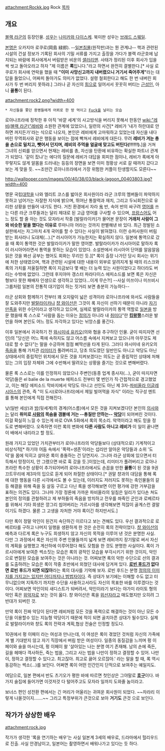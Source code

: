 attachment:Rockk.jpg
Rock
[[목차]]

== 개요 ==
[[블랙 라군]]의 등장인물. [[성우]]는 [[나미카와 다이스케]]. 북미판 성우는 [[브래드 스웨일]].

[[본명]]은 오카지마 로쿠로(岡島 緑郎). --[[일본침몰]](원작판)과는 뭔 관계냐-- 핵과 관련된 시설의 건설 정보가 기록된 회사의 기밀 서류를 가지고 출장을 가다가 블랙 라군호에 납치되는 바람에 회사에게서 버림받은 비운의 [[샐러리맨]]. 사태가 정리된 이후 회사가 입을 싹 씻고 돌아오라고 하자 "제 이름은 '''록'''입니다."라고 하면서 완전히 결별한다.[* 사실 로쿠로가 회사에 연락을 했을 때 '''"이미 사망신고까지 내버렸으니 거기서 죽어주게"'''라는 대답을 들었으니, 어짜피 돌아가도 의미가 없었다. 설령 철회한다고 해도 한 번 내버린 회사가 두 번 버리지 못하랴.] 그러나 곧 자신의 [[힘]]으로 일어서서 꿋꿋히 버티는 [[근성]]인, 아니 '''꼴통'''이 된다.

attachment:rock2.png?width=400
 * 자신들을 쫓던 용병들에게 어뢰로 한 방 먹이고 [[Fuck]]을 날리는 모습

로아나프라에 정착한 후 아직 '바깥 세계'의 사고방식을 버리지 못해서 한동안 [[wiki:"레비(블랙 라군)"레비]]와 소원한 관계에 있었으나, 일련의 사건[* 레비가 '내가 하란대로 안 하면 꺼지든가'라는 식으로 나오자, 본인은 레비에게 고마워하고 있었는데 자신을 내다버린 무역회사와 같은 행동을 보이는 점에 빡쳐서 레비에게 대든다. 무려 '''레비가 겨눈 총을 손으로 밀치고, 뺏어서 던지며, 레비의 주먹을 얼굴에 맞고도 버틴다(!!!!!!).''']을 거쳐 그녀의 신뢰를 얻으면서 현재는 레비를 총, 자신을 탄환에 비유하는 확실한 파트너 관계가 되었다. '같이 잤냐'는 에다의 질문에 레비가 대답을 회피한 점이나, 레비가 록에게 아무렇지도 않게 알몸을 드러내는 등등의 장면을 보면 이미 정황상 서로 갈 때까지 갔다고 보는 게 맞을 듯. ~~조만간 로아나프라에서 가장 위험한 커플이 탄생할지도 모른다~~

http://wallpoper.com/images/00/40/38/03/black-lagoon_00403803.jpg?width=400

명문 국립[[대학]]을 나와 엘리트 코스를 밟아온 회사원이라 라군 크루의 멤버들이 파악하지 못하고 넘어가는 자잘한 지식에 밝으며, 뛰어난 통찰력과 재치, 그리고 두뇌회전으로 유리한 상황을 만들어 내기도 한다. 거친 환경에서 자라 [[욕]] 반, 속어 반의 싸구려 [[영어]]를 쓰는 다른 라군 크루들과는 달리 제대로 된 고급 영어를 구사할 수 있으며, [[프랑스어]]도 어느 정도 할 줄 아는 것도 모자라서 작중 [발랄라이카]가 물어본 문장이 '''거래처 사람이 그와 비슷한 말을 했다는 이유로''' 루마니아 어라는 것까지 판별해낸 바 있다. 최근 정발된 소설판에서는 자그마치 4개 국어를 할 수 있다는 사실이 밝혀졌다. 이런 슈퍼사원이 버림받는 회사라니 도대체(…).[* 러시아어가 가능한지는 확실하지 않다. 일본에 통역으로 갔을 때 록이 통역한 것은 발랄라이카가 말한 영어뿐. 발랄라이카가 러시아어로 말하자 록이 러시아어라면서 통역을 못하는 모습이 있었다. 소설판에서 러시아어 단어를 알음알음 읽은 것을 봐선 공부는 했어도 회화는 무리인 듯.][* 록이 출장 나가던 당시 회사는 위기에 처한 상태였으며, 핵과 관련된 시설에 대한 내용이 외부로 알려지게 될 때의 리스크와 록의 가치를 저울질하면 록이 지금보다 몇 배는 더 능력 있는 사원이었다고 하더라도 버리는 수밖에 없었다. 그런데 후지야마 갱스터 파라다이스 에피소드를 보면 록은 자신은 형보다 못한 패배자 인생으로 생각하고 있었다…이게 무슨?!]  --사실 미쓰이나 미쓰비시 그룹처럼 일본의 전통적 대기업이 하는 짓거리 보면 충분히 가능하다--

라군 상회와 함께하기 전부터 꽤 오지랖이 넓은 성격이라 로아나프라에 와서도 사람들을 잘 도와주지만 [[발랄라이카]]나 [[챵 와이산]]은 그것이 록 자신이 선하기 때문이 아니라 [[자기만족]]을 위한 수단이라고 생각하고 있으며, 실제로 발랄라이카의 통역 역할로 [[일본]]을 방문 했을때 록 스스로 "사람을 돕는 이유는 [[정의]]가 아니라 내 [[취미]]다"란 '''[[킹왕짱]]'''스러운 발언을 하며 본인도 어느 정도 자각하고 있다는 뉘앙스를 풍긴다.

이후 일본에서 귀국하기 전 [[와시미네 유키오]](의와 협을 추구하던 인물. 굳이 따지자면 선인)의 "당신은 어느 쪽에 속하지도 않고 어스름 속에서 지켜보고 있으니까 아무것도 제대로 할 수 없다"는 말을 수긍하며 점점 삐딱선을 타게 된다. 그러다 와시미네 유키오의 [[죽음]]을 통해 가치관 [[리미터]]가 풀려버리고, 당초 의도였던 일반인도 아니고 악당도 아닌 상태에서의 중립적인 위치에서 모든 것을 지켜보겠다는 의도는 곧 중립적인 상태에 처해있는 그의 입장 자체와 그에 수반해서 딸려오는 상황을 즐기는 것으로 변해버렸다.

물론 록 스스로는 이를 인정하지 않았으나 주변인(동종 업계 종사자(…), 굳이 따지자면 악당)들은 el balie de la muerte 에피소드 전부터 몇 번인가 직·간접적으로 경고했었고, 이는 해당 에피소드 막바지에서 악당도 아니고 선인도 아닌 제 3자-[[파비올라 이글레시아스]]의 관측, 즉 "이 도시(로아나프라)에서 제일 빌어먹을 자식" 이라는 직구성 멘트를 통해 본인에게 직접 전해진다.

낮(일반 세상)과 [[밤]](뒷세계)의 경계(어스름)에서 모든 것을 지켜보겠다던 본인의 [[의사]]와는 달리 '''취미로 [[사람]]의 목숨을 갬블에 거는 --총질만 안하는-- [[악당]]'''이 되어버린 것이다. 이걸 확실히 느낄 수 있는게 바로 OVA 5화에서 록의 목소리. 악역이라고 해도 믿을 정도로 변해버렸다. 오죽하면 이런 록의 변화에 '''다른 사람도 아니고 레비가''' 이 일이 끝나면 이 배에서 내리라고 할 정도.

원래 가지고 있었던 가치관부터가 로아나프라의 악당들보다 (상대적으로) 기계적이고 비상식적[* 하기야 어둠 속에서 '폭력=생존'이라는 섭리만 알아온 악당들과 소위 '도덕'을 몸에 익히고 살아온 록이 충돌하는 건 당연지사. 그나마 라군 상회에 있으면서 터득해서 망정이지, 안 그랬으면 바로 훅 갔을 듯.]이었는데, 리미터가 풀려버리고 로아나프라란 특수한 상황이 추가되어버려 로아나프라에서도 손꼽을 만한 '''꼴통'''이 된 것을 9권 끄트무리에 제3자의 입으로 듣게 되어 좌절한 상태이다.[* 권말 챵과의 대담을 통해 록에 대한 행동을 다른 시각에서도 볼 수 있는데, 이러지도 저러지도 못하는 축인물들의 갈등 해결을 위해 죽을 둥 살둥 구르고 다닌 록을 생각해보면 이런 평가에 강한 거부감을 표하는 의견도 있다. 그나마 가장 정론에 가까운 파비올라의 일침은 일리가 있다손 쳐도 본인의 정의를 관철하려고 제 부하들의 죽음을 방치하고 전우를 쏴죽인 군인과 로베르타를 위해서 기타 희생은 깡그리 씹어버리는 가르시아를 생각해보면 적잖이 골계스런 결말이기도 하겠다. 물론 그 고생을 자처한 거야 록이긴 하지만서도.]

다만 록이 정말 악인이 된건지 속단하긴 이르다고 보는 견해도 있다. 우선 결과적으로 로베르타를 구하고 나머지 일행을 생환하게 한 것은 순전히 록의 전략이었다. [[챵 와이산]]의 예측과 다르게 록은 누구도 희생하지 않고 자신의 목적을 이루어 낸 것은 분명한 사실. 다만 그 과정에서 록은 자신의 주변 인물들까지 넓게 보면 레비까지 장기말로 써서 자신의 계획을 실행했고 계산하에 이루어졌다 해도 모험을 한 것도 분명한 사실이다. 록이 가르시아에게 보여준 썩소짓는 모습은 록의 광적인 모습을 부각시키기 위한 것이지, 악인으로 변절된 모습을 보여주는 것은 아니라는 것. 어찌보면 록의 악한 수단으로 선의 결과를 도출하려는 모습은 록이 작중 초반에서 외쳤던 대사에 담겨져 있다. '''[[로빈 후드]]가 없다면 로빈 후드가 되면 되잖아'''라는 록의 대사를 기억해 보자. 로빈 후드는 분명 [[다크 히어로|정의의 이미지를 가지고는 있지만 어디까지나 범법자]]이다. 즉 상대가 보기에는 이해할 수도 없고 터무니없으며 지독하기 까지한 수단을 사용하고서라도 자신의 목표한 바를 이루겠다는 것이다. 어찌보면 악인이되 새디스트가 되버려서, 악인이라기 보다는 야가미 라이토 형의 악인 혹은 [[위악자]]로 보는 것이 옳다. 챵 와이산은 록을 [[위선자]]라고 매도했지만 오히려 그 반대가 되버린 것.


만약 록이 진짜 악당이 된다면 레비처럼 모든 것을 폭력으로 해결하는 것이 아닌 모든 수단을 이용할수 있는 지능형 악당이기 때문에 적이 되면 골치아픈 상대가 될수있다. 실제로 발랄라이카와 챵도 록의 전략과 계획,협상 전술은 인정할 정도다.


10권에서 펑 이페이 라는 여성과 만나는데, 이 여성은 록이 겪었던 것처럼 자신의 가족에게 별 기대받지 않고 자기 직장에서 버림 받은 여성이다. 일종의 동질감을 느끼며 펑 이페이와 술을 마시는데, 펑 이페이 왈 '살아있는 나는 분명 여기 존재해. 남의 손에 죽든, 길을 헤매다 객사하든, 죽는 법을, 그리고 사는 법을 나만이 정하고 결정할 수 있어. 나만이, 정하고 결정할 수 있다고. 최고잖아. 최고로 끓어 오르잖아.' 라는 말을 할 때, 록 역시 동감하는 썩소(...)를 보인다. 어쩌면 록이 어떤 인간인지 단적으로 보여주는 예일지도.

여담으로, 일본 편에서 반도 츠기오가 평한 바에 따르면 첫인상은 그야말로 '''[[호구]]'''이다. 바가지 술집에 들어가면 이것저것 다 털어주고도 모자라 일까지 도와줄 놈이라고.

보너스 편인 성전환 편에서는 긴 머리가 어울리는 귀여운 회사원이 되었다. ~~차라리 이렇게 나올것이지.......~~ 그리고 특정부위가 큰것으로 보아 '''거기도''' 큰것 으로 보인다.  

== 작가가 상상한 배우 ==
attachment:rock.jpg

작가가 생각한 '록을 연기하는 배우'는 사실 일본계 3세의 배우로, 드라마에서 헐리우드로 진출. 사실 안경남이고, 일본어는 촬영하면서 배워나가고 있다는 듯 하다.
